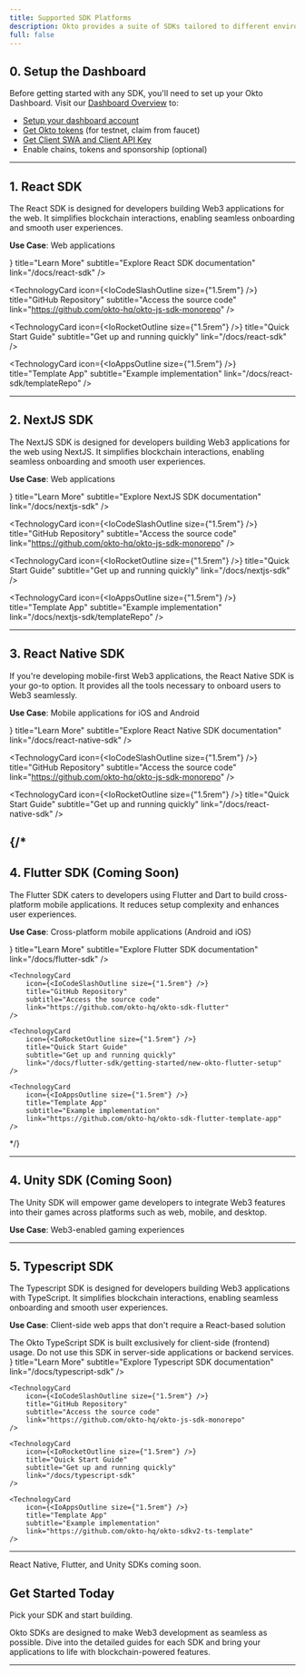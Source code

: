 ```yaml
---
title: Supported SDK Platforms
description: Okto provides a suite of SDKs tailored to different environments, enabling you to integrate Web3 functionalities effortlessly.
full: false
---
```



## 0. **Setup the Dashboard**
Before getting started with any SDK, you'll need to set up your Okto Dashboard. Visit our [Dashboard Overview](/docs/developer-admin-dashboard) to:

- [Setup your dashboard account](/docs/developer-admin-dashboard/dashboard-account)
- [Get Okto tokens](/docs/developer-admin-dashboard/okto-faucet) (for testnet, claim from faucet)
- [Get Client SWA and Client API Key](/docs/developer-admin-dashboard/api-key)
- Enable chains, tokens and sponsorship (optional)

---

## 1. **React SDK**
The React SDK is designed for developers building Web3 applications for the web. It simplifies blockchain interactions, enabling seamless onboarding and smooth user experiences.

**Use Case**: Web applications

<div className="grid grid-cols-1 md:grid-cols-2 gap-3 md:gap-6 lg:gap-8">
  <TechnologyCard
    icon={<IoBookOutline size={"1.5rem"} />}
    title="Learn More"
    subtitle="Explore React SDK documentation"
    link="/docs/react-sdk"
  />

  <TechnologyCard
    icon={<IoCodeSlashOutline size={"1.5rem"} />}
    title="GitHub Repository"
    subtitle="Access the source code"
    link="https://github.com/okto-hq/okto-js-sdk-monorepo"
  />

  <TechnologyCard
    icon={<IoRocketOutline size={"1.5rem"} />}
    title="Quick Start Guide"
    subtitle="Get up and running quickly"
    link="/docs/react-sdk"
  />

  <TechnologyCard
    icon={<IoAppsOutline size={"1.5rem"} />}
    title="Template App"
    subtitle="Example implementation"
    link="/docs/react-sdk/templateRepo"
  />
</div>

---

## 2. **NextJS SDK**
The NextJS SDK is designed for developers building Web3 applications for the web using NextJS. It simplifies blockchain interactions, enabling seamless onboarding and smooth user experiences.

**Use Case**: Web applications

<div className="grid grid-cols-1 md:grid-cols-2 gap-3 md:gap-6 lg:gap-8">
  <TechnologyCard
    icon={<IoBookOutline size={"1.5rem"} />}
    title="Learn More"
    subtitle="Explore NextJS SDK documentation" 
    link="/docs/nextjs-sdk"
  />

  <TechnologyCard
    icon={<IoCodeSlashOutline size={"1.5rem"} />}
    title="GitHub Repository"
    subtitle="Access the source code" 
    link="https://github.com/okto-hq/okto-js-sdk-monorepo"
  />

  <TechnologyCard
    icon={<IoRocketOutline size={"1.5rem"} />}
    title="Quick Start Guide"
    subtitle="Get up and running quickly"
    link="/docs/nextjs-sdk"
  />

  <TechnologyCard
    icon={<IoAppsOutline size={"1.5rem"} />}
    title="Template App"
    subtitle="Example implementation"
    link="/docs/nextjs-sdk/templateRepo"
  />
</div>

---

## 3. **React Native SDK**
If you're developing mobile-first Web3 applications, the React Native SDK is your go-to option. It provides all the tools necessary to onboard users to Web3 seamlessly.

**Use Case**: Mobile applications for iOS and Android


<div className="grid grid-cols-1 md:grid-cols-2 gap-3 md:gap-6 lg:gap-8">
  <TechnologyCard
    icon={<IoBookOutline size={"1.5rem"} />}
    title="Learn More"
    subtitle="Explore React Native SDK documentation"
    link="/docs/react-native-sdk"
  />

  <TechnologyCard
    icon={<IoCodeSlashOutline size={"1.5rem"} />}
    title="GitHub Repository"
    subtitle="Access the source code"
    link="https://github.com/okto-hq/okto-js-sdk-monorepo"
  />

  <TechnologyCard
    icon={<IoRocketOutline size={"1.5rem"} />}
    title="Quick Start Guide"
    subtitle="Get up and running quickly"
    link="/docs/react-native-sdk"
  />
</div>

{/*
---
## 4. **Flutter SDK** (Coming Soon)
The Flutter SDK caters to developers using Flutter and Dart to build cross-platform mobile applications. It reduces setup complexity and enhances user experiences.

**Use Case**: Cross-platform mobile applications (Android and iOS)


<div className="grid grid-cols-1 md:grid-cols-2 gap-3 md:gap-6 lg:gap-8">
    <TechnologyCard
        icon={<IoBookOutline size={"1.5rem"} />}
        title="Learn More"
        subtitle="Explore Flutter SDK documentation"
        link="/docs/flutter-sdk"
    />

    <TechnologyCard
        icon={<IoCodeSlashOutline size={"1.5rem"} />}
        title="GitHub Repository"
        subtitle="Access the source code"
        link="https://github.com/okto-hq/okto-sdk-flutter"
    />

    <TechnologyCard
        icon={<IoRocketOutline size={"1.5rem"} />}
        title="Quick Start Guide"
        subtitle="Get up and running quickly"
        link="/docs/flutter-sdk/getting-started/new-okto-flutter-setup"
    />

    <TechnologyCard
        icon={<IoAppsOutline size={"1.5rem"} />}
        title="Template App"
        subtitle="Example implementation"
        link="https://github.com/okto-hq/okto-sdk-flutter-template-app"
    />
</div>

*/}


---

## 4. **Unity SDK** (Coming Soon)

The Unity SDK will empower game developers to integrate Web3 features into their games across platforms such as web, mobile, and desktop.

**Use Case**: Web3-enabled gaming experiences

---

## 5. **Typescript SDK**
The Typescript SDK is designed for developers building Web3 applications with TypeScript. It simplifies blockchain interactions, enabling seamless onboarding and smooth user experiences.

**Use Case**: Client-side web apps that don't require a React-based solution

<Callout title="Important Note">
The Okto TypeScript SDK is built exclusively for client-side (frontend) usage. Do not use this SDK in server-side applications or backend services.
</Callout>

<div className="grid grid-cols-1 md:grid-cols-2 gap-3 md:gap-6 lg:gap-8">
    <TechnologyCard
        icon={<IoBookOutline size={"1.5rem"} />}
        title="Learn More"
        subtitle="Explore Typescript SDK documentation"
        link="/docs/typescript-sdk"
    />

    <TechnologyCard
        icon={<IoCodeSlashOutline size={"1.5rem"} />}
        title="GitHub Repository"
        subtitle="Access the source code"
        link="https://github.com/okto-hq/okto-js-sdk-monorepo"
    />

    <TechnologyCard
        icon={<IoRocketOutline size={"1.5rem"} />}
        title="Quick Start Guide"
        subtitle="Get up and running quickly"
        link="/docs/typescript-sdk"
    />

    <TechnologyCard
        icon={<IoAppsOutline size={"1.5rem"} />}
        title="Template App"
        subtitle="Example implementation"
        link="https://github.com/okto-hq/okto-sdkv2-ts-template"
    />
</div>

---

<Callout type="info">
React Native, Flutter, and Unity SDKs coming soon. 
</Callout>

## Get Started Today

Pick your SDK and start building.

Okto SDKs are designed to make Web3 development as seamless as possible. Dive into the detailed guides for each SDK and bring your applications to life with blockchain-powered features.

---